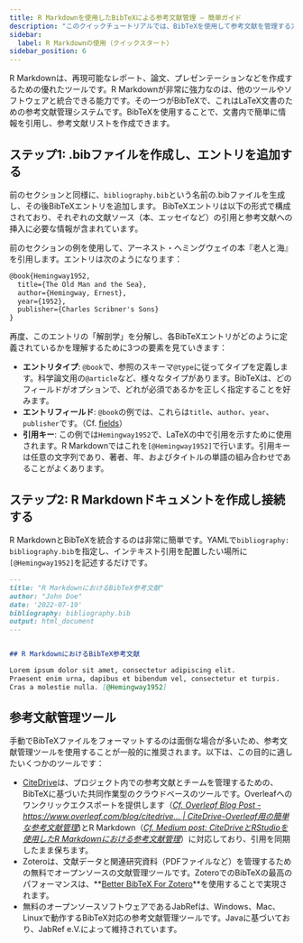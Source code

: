 ```yaml
---
title: R Markdownを使用したBibTeXによる参考文献管理 — 簡単ガイド
description: "このクイックチュートリアルでは、BibTeXを使用して参考文献を管理する方法を紹介します。BibTeXは、参考文献を簡単で使いやすい形式で保存および整理できる参考文献管理ソフトウェアです。"
sidebar:
  label: R Markdownの使用（クイックスタート）
sidebar_position: 6
---
```



R Markdownは、再現可能なレポート、論文、プレゼンテーションなどを作成するための優れたツールです。R Markdownが非常に強力なのは、他のツールやソフトウェアと統合できる能力です。その一つがBibTeXで、これはLaTeX文書のための参考文献管理システムです。BibTeXを使用することで、文書内で簡単に情報を引用し、参考文献リストを作成できます。

<CiteDrive />

## ステップ1: .bibファイルを作成し、エントリを追加する

前のセクションと同様に、`bibliography.bib`という名前の.bibファイルを生成し、その後BibTeXエントリを追加します。
BibTeXエントリは以下の形式で構成されており、それぞれの文献ソース（本、エッセイなど）の引用と参考文献への挿入に必要な情報が含まれています。

前のセクションの例を使用して、アーネスト・ヘミングウェイの本『老人と海』を引用します。エントリは次のようになります：

```latex
@book{Hemingway1952,
  title={The Old Man and the Sea},
  author={Hemingway, Ernest},
  year={1952},
  publisher={Charles Scribner's Sons}
}
```

再度、このエントリの「解剖学」を分解し、各BibTeXエントリがどのように定義されているかを理解するために3つの要素を見ていきます：

* **エントリタイプ**: `@book`で、参照のスキーマ`@type`に従ってタイプを定義します。科学論文用の`@article`など、様々なタイプがあります。BibTeXは、どのフィールドがオプションで、どれが必須であるかを正しく指定することを好みます。
* **エントリフィールド**: `@book`の例では、これらは`title`、`author`、`year`、`publisher`です。（Cf. [fields](./fields)）
* **引用キー**: この例では`Hemingway1952`で、LaTeXの中で引用を示すために使用されます。R Markdownではこれを`[@Hemingway1952]`で行います。引用キーは任意の文字列であり、著者、年、およびタイトルの単語の組み合わせであることがよくあります。

## ステップ2: R Markdownドキュメントを作成し接続する

R MarkdownとBibTeXを統合するのは非常に簡単です。YAMLで`bibliography: bibliography.bib`を指定し、インテキスト引用を配置したい場所に`[@Hemingway1952]`を記述するだけです。

```md
---
title: "R MarkdownにおけるBibTeX参考文献"
author: "John Doe"
date: '2022-07-19'
bibliography: bibliography.bib
output: html_document
---


## R MarkdownにおけるBibTeX参考文献

Lorem ipsum dolor sit amet, consectetur adipiscing elit.
Praesent enim urna, dapibus et bibendum vel, consectetur et turpis.
Cras a molestie nulla. [@Hemingway1952]


```

## 参考文献管理ツール

手動でBibTeXファイルをフォーマットするのは面倒な場合が多いため、参考文献管理ツールを使用することが一般的に推奨されます。以下は、この目的に適したいくつかのツールです：

* [CiteDrive](https://www.citedrive.com/)は、プロジェクト内での参考文献とチームを管理するための、BibTeXに基づいた共同作業型のクラウドベースのツールです。Overleafへのワンクリックエクスポートを提供します（[*Cf. Overleaf Blog Post - https://www.overleaf.com/blog/citedrive... | CiteDrive-Overleaf用の簡単な参考文献管理*](https://www.overleaf.com/blog/citedrive-easy-reference-management-for-overleaf))とR Markdown（[*Cf. Medium post: CiteDriveとRStudioを使用したR Markdownにおける参考文献管理*](https://citedrive.medium.com/bibliography-management-in-r-markdown-with-citedrive-and-rstudio-2585699dd619)）に対応しており、引用を同期したまま保ちます。
* Zoteroは、文献データと関連研究資料（PDFファイルなど）を管理するための無料でオープンソースの文献管理ツールです。ZoteroでのBibTeXの最高のパフォーマンスは、**[Better BibTeX For Zotero](https://retorque.re/zotero-better-bibtex/)**を使用することで実現されます。
* 無料のオープンソースソフトウェアであるJabRefは、Windows、Mac、Linuxで動作するBibTeX対応の参考文献管理ツールです。Javaに基づいており、JabRef e.V.によって維持されています。
